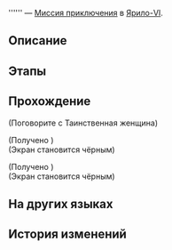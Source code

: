 {{Дополнить|Диалоги.}}
{{Миссия Инфобокс
|id              = 4040120
|Название        = 
|Изображение     = Миссия Освоения .png
|Тип             = Миссия приключения
|События         = 
|Глава           = 
|Условия         = Завершена [[Миссия Освоения]] ''[[Неисчезающие тени]]''
|Персонажи       = Первопроходец; Фокусница с волшебным сундуком
|СтартЛокация    = Камнеград
|Мир             = Ярило-VI
|Локации         = Камнеград
|Предыдущая      = 
|Следующая       = 
|Награды         = Shield (Item)*20; Кредиты*10 000
}}
'''''' — [[Миссия приключения]] в [[Ярило-VI]].

==Описание==
{{Описание|<!--официальное описание из Перекрёстка судеб-->}}

==Этапы==


==Прохождение==
{{Дополнить}}


;(Поговорите с Таинственная женщина)
<!--Unknown TalkSentence: 404012001-->

;(Получено {{Item|Ослепительный радужный камень|20|x=1|text=Ослепительный радужный камень}})
;(Экран становится чёрным)
<!--Unknown TalkSentence: 404012083-->
<!--Unknown TalkSentence: 404012084-->
<!--Unknown TalkSentence: 404012085-->

;(Получено {{Item|Ослепительный радужный камень|20|x=1|text=Ослепительный радужный камень}})
;(Экран становится чёрным)
<!--Unknown TalkSentence: 404012090-->
<!--Unknown TalkSentence: 404012091-->
{{Диалог Конец}}

==На других языках==
{{На других языках
|en   = 
|zhs  = 
|zht  = 
|ja   = 
|ko   = 
|es   = 
|fr   = 
|ru   = 
|th   = 
|vi   = 
|de   = 
|id   = 
|pt   = 
}}

==История изменений==
{{История изменений|2.7}}
